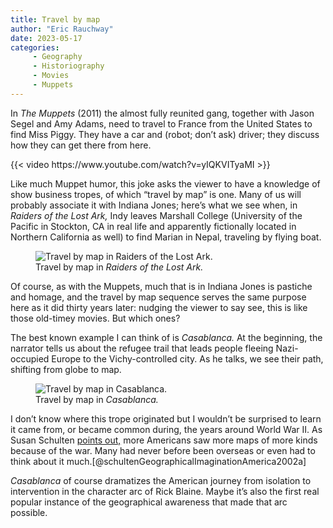 ```yaml
---
title: Travel by map
author: "Eric Rauchway"
date: 2023-05-17
categories:
     - Geography
     - Historiography
     - Movies
     - Muppets
---
```


In *The Muppets* (2011) the almost fully reunited gang, together with Jason Segel and Amy Adams, need to travel to France from the United States to find Miss Piggy. They have a car and (robot; don't ask) driver; they discuss how they can get there from here.

{{< video https://www.youtube.com/watch?v=yIQKVITyaMI >}}


Like much Muppet humor, this joke asks the viewer to have a knowledge of show business tropes, of which "travel by map" is one. Many of us will probably associate it with Indiana Jones; here's what we see when, in *Raiders of the Lost Ark,* Indy leaves Marshall College (University of the Pacific in Stockton, CA in real life and apparently fictionally located in Northern California as well) to find Marian in Nepal, traveling by flying boat.

![Travel by map in *Raiders of the Lost Ark.*](raiders.gif)

Of course, as with the Muppets, much that is in Indiana Jones is pastiche and homage, and the travel by map sequence serves the same purpose here as it did thirty years later: nudging the viewer to say see, this is like those old-timey movies. But which ones?

The best known example I can think of is *Casablanca.* At the beginning, the narrator tells us about the refugee trail that leads people fleeing Nazi-occupied Europe to the Vichy-controlled city. As he talks, we see their path, shifting from globe to map.

![Travel by map in *Casablanca.*](casab.gif)

I don't know where this trope originated but I wouldn't be surprised to learn it came from, or became common during, the years around World War II. As Susan Schulten [points out,](https://newrepublic.com/article/117835/richard-edes-harrison-reinvented-mapmaking-world-war-2-americans) more Americans saw more maps of more kinds because of the war. Many had never before been overseas or even had to think about it much.[@schultenGeographicalImaginationAmerica2002a]

*Casablanca* of course dramatizes the American journey from isolation to intervention in the character arc of Rick Blaine. Maybe it's also the first real popular instance of the geographical awareness that made that arc possible.
